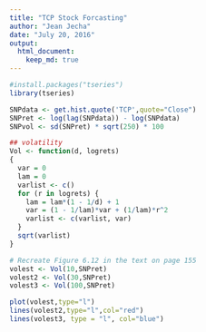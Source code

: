 ```yaml
---
title: "TCP Stock Forcasting"
author: "Jean Jecha"
date: "July 20, 2016"
output:
  html_document:
    keep_md: true
---
```


```r
#install.packages("tseries")
library(tseries)
```
```r
SNPdata <- get.hist.quote('TCP',quote="Close")
SNPret <- log(lag(SNPdata)) - log(SNPdata)
SNPvol <- sd(SNPret) * sqrt(250) * 100
```

```r
## volatility
Vol <- function(d, logrets)
{
  var = 0
  lam = 0
  varlist <- c()
  for (r in logrets) {
    lam = lam*(1 - 1/d) + 1
    var = (1 - 1/lam)*var + (1/lam)*r^2
    varlist <- c(varlist, var)
  }
  sqrt(varlist)
}
```
```r
# Recreate Figure 6.12 in the text on page 155
volest <- Vol(10,SNPret)
volest2 <- Vol(30,SNPret)
volest3 <- Vol(100,SNPret)
```
```r
plot(volest,type="l")
lines(volest2,type="l",col="red")
lines(volest3, type = "l", col="blue")
```